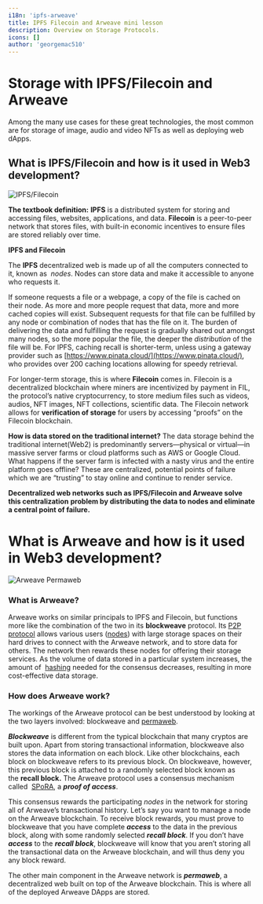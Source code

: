 ```yaml
---
i18n: 'ipfs-arweave'
title: IPFS Filecoin and Arweave mini lesson
description: Overview on Storage Protocols.
icons: []
author: 'georgemac510'
---
```


# Storage with IPFS/Filecoin and Arweave

Among the many use cases for these great technologies, the most common are for
storage of image, audio and video NFTs as well as deploying web dApps.

## What is IPFS/Filecoin and how is it used in Web3 development?

![IPFS/Filecoin](/assets/lessons/ipfs-filecoin_and_arweave/ipfs-filecoin4.jpg)

**The textbook definition:** **IPFS** is a distributed system for storing and
accessing files, websites, applications, and data. **Filecoin** is a
peer-to-peer network that stores files, with built-in economic incentives to
ensure files are stored reliably over time.

**IPFS and Filecoin**

The **IPFS** decentralized web is made up of all the computers connected to it,
known as  *nodes*. Nodes can store data and make it accessible to anyone who
requests it.

If someone requests a file or a webpage, a copy of the file is cached on their
node. As more and more people request that data, more and more cached copies
will exist. Subsequent requests for that file can be fulfilled by any node or
combination of nodes that has the file on it. The burden of delivering the data
and fulfilling the request is gradually shared out amongst many nodes, so the
more popular the file, the deeper the _distribution_ of the file will be. For
IPFS, caching recall is shorter-term, unless using a gateway provider such as
[https://www.pinata.cloud/](https://www.pinata.cloud/), who provides over 200
caching locations allowing for speedy retrieval.

For longer-term storage, this is where **Filecoin** comes in. Filecoin is a
decentralized blockchain where miners are incentivized by payment in FIL, the
protocol’s native cryptocurrency, to store medium files such as videos, audios,
NFT images, NFT collections, scientific data. The Filecoin network allows for
**verification of storage** for users by accessing “proofs” on the Filecoin
blockchain.

**How is data stored on the traditional internet?** The data storage behind the
traditional internet(Web2) is predominantly servers—physical or virtual—in
massive server farms or cloud platforms such as AWS or Google Cloud. What
happens if the server farm is infected with a nasty virus and the entire
platform goes offline? These are centralized, potential points of failure which
we are “trusting” to stay online and continue to render service.

**Decentralized web networks such as IPFS/Filecoin and Arweave solve this
centralization** **problem by distributing the data to nodes and eliminate a
central point of failure.**

# What is Arweave and how is it used in Web3 development?

![Arweave Permaweb](/assets/lessons/ipfs-filecoin_and_arweave/arweave6.png)

### What is Arweave?

Arweave works on similar principals to IPFS and Filecoin, but functions more
like the combination of the two in its **blockweave** protocol.
Its [P2P protocol](https://www.webroot.com/in/en/resources/glossary/what-is-peer-to-peer-networking)
allows various users
([nodes](https://learn.bybit.com/blockchain/what-are-nodes/)) with large storage
spaces on their hard drives to connect with the Arweave network, and to store
data for others. The network then rewards these nodes for offering their storage
services. As the volume of data stored in a particular system increases, the
amount of
 [hashing](https://learn.bybit.com/blockchain/what-is-hashing-in-blockchain/)
needed for the consensus decreases, resulting in more cost-effective data
storage.

### How does Arweave work?

The workings of the Arweave protocol can be best understood by looking at the
two layers involved: blockweave
and [permaweb](https://arweave.medium.com/welcome-to-the-permaweb-ce0e6c73ddfb).

**_Blockweave_** is different from the typical blockchain that many cryptos are
built upon. Apart from storing transactional information, blockweave also stores
the data information on each block. Like other blockchains, each block on
blockweave refers to its previous block. On blockweave, however, this previous
block is attached to a randomly selected block known as the **recall block.**
The Arweave protocol uses a consensus mechanism called 
[SPoRA](https://tokenpost.com/Arweave-Introduces-New-Consensus-SPoRA-6729), a
**_proof of access_**.

This consensus rewards the participating _nodes_ in the network for storing all
of Arweave’s transactional history. Let’s say you want to manage a node on the
Arweave blockchain. To receive block rewards, you must prove to blockweave that
you have complete **_access_** to the data in the previous block, along with
some randomly selected **_recall block_**. If you don’t have **_access_** to the
**_recall block_**, blockweave will know that you aren’t storing all the
transactional data on the Arweave blockchain, and will thus deny you any block
reward.

The other main component in the Arweave network is **_permaweb_**, a
decentralized web built on top of the Arweave blockchain. This is where all of
the deployed Arweave DApps are stored.
